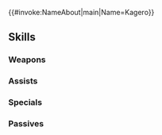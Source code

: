 {{#invoke:NameAbout|main|Name=Kagero}}{{HeroPage Tabs}}
{{Hero Infobox
|Name=Kagero
|Title=Honorable Ninja
|GrowthModifier=None
|WeaponType=Colorless Dagger
|Origin=Fire Emblem Fates
|Gender=Female
|MoveType=Infantry
|actorEN=Sarah Blandy
|actorJP=村川梨衣
|artist=lack
|resplendentArtist=かかげ
|releaseDate=February 2, 2017
|poolDate=February 2, 2017
|randomStartTime=2017-02-02T07:00:00Z
|poolRarities=3,4
|TagID=カゲロウ
|InternalID=72
|Properties=demoted_240,resplendent,dokkalfheimr
|cv1=11
|cv2=200500
|description=A ninja of Hoshido who is ready to lay down her life for her liege. One of Ryoma's retainers. Appears in Fire Emblem Fates.
|resplendentStartTime=2021-10-25T07:00:00Z
|resplendentEndTime=2021-11-10T06:59:59Z
}}
{{Stats Page
|Lv1HP=16|Lv1ATK=9|Lv1SPD=8|Lv1DEF=5|Lv1RES=6
|GRHP=35|GRATK=60|GRSPD=55|GRDEF=40|GRRES=50
}}
==Skills==
===Weapons===
{{Weapons Table
|weapon1=Iron Dagger
|weapon1Default=1
|weapon1Unlock=1
|weapon2=Steel Dagger
|weapon2Default=3
|weapon2Unlock=2
|weapon3=Poison Dagger
|weapon3Default=4
|weapon3Unlock=3
|weapon4=Poison Dagger+
|weapon4Default=5
|weapon4Unlock=5
|weapon5=Kagero's Dart
|weapon5Default=
|weapon5Unlock=5
}}
===Assists===
{{Assists Table}}
===Specials===
{{Specials Table
|special1=Retribution
|special1Default=4
|special1Unlock=3
|special2=Reprisal
|special2Unlock=4
}}
===Passives===
{{Passives Table
|passiveA1=Warding Blow 1
|passiveA2=Warding Blow 2
|passiveA3=Warding Blow 3
|passiveA1Unlock=3
|passiveA2Unlock=4
|passiveA3Unlock=5
|passiveB1=Daggerbreaker 1
|passiveB2=Daggerbreaker 2
|passiveB3=Daggerbreaker 3
|passiveB1Unlock=1
|passiveB2Unlock=2
|passiveB3Unlock=4
}}
{{Heroes Navbox}}